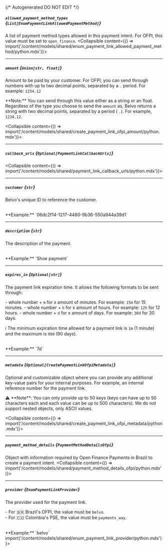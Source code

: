 {/* Autogenerated DO NOT EDIT  */}

##### `allowed_payment_method_types` *{`List[EnumPaymentLinkAllowedPaymentMethod]`}*
A list of payment method types allowed in this payment intent. For OFPI, this value must be set to `open_finance`.
<Collapsible content={() => import('/content/models/shared/enum_payment_link_allowed_payment_method/python.mdx')}>
</Collapsible>

---
##### `amount` *{`Union[str, float]`}*
Amount to be paid by your customer. For OFPI, you can send through numbers with up to two decimal points, separated by a `.` period. For example: `1234.12`

\*\*Note:\*\* You can send through this value either as a string or an float. Regardless of the type you choose to send the `amount` as, Belvo returns a string with two decimal points, separated by a period ( `.`). For example, `1234.12`.

<Collapsible content={() => import('/content/models/shared/create_payment_link_ofpi_amount/python.mdx')}>
</Collapsible>

---
##### `callback_urls` *{`Optional[PaymentLinkCallbackUrls]`}*
<Collapsible content={() => import('/content/models/shared/payment_link_callback_urls/python.mdx')}>
</Collapsible>

---
##### `customer` *{`str`}*
Belvo's unique ID to reference the customer.

<br/>
**Example:** `06dc2f14-1217-4480-9b36-550a944a39d1`

---
##### `description` *{`str`}*
The description of the payment.

<br/>
**Example:** `Shoe payment`

---
##### `expires_in` *{`Optional[str]`}*
The payment link expiration time. It allows the following formats to be sent through:

  \- whole number \+ `m` for x amount of minutes. For example: `15m` for 15 minutes.
  \- whole number \+ `h` for x amount of hours. For example: `12h` for 12 hours.
  \- whole number \+ `d` for x amount of days. For example: `30d` for 30 days.

  ℹ️ The minimum expiration time allowed for a payment link is `1m` (1 minute) and the maximum is `90d` (90 days).

<br/>
**Example:** `7d`

---
##### `metadata` *{`Optional[CreatePaymentLinkOfpiMetadata]`}*
Optional and customizable object where you can provide any additional key\-value pairs for your internal purposes. For example, an internal reference number for the payment link.


⚠️ \*\*Note\*\*: You can only provide up to 50 keys (keys can have up to 50 characters each and each value can be up to 500 characters). We do not support nested objects, only ASCII values.

<Collapsible content={() => import('/content/models/shared/create_payment_link_ofpi_metadata/python.mdx')}>
</Collapsible>

---
##### `payment_method_details` *{`PaymentMethodDetailsOfpi`}*
Object with information required by Open Finance Payments in Brazil to create a payment intent.
<Collapsible content={() => import('/content/models/shared/payment_method_details_ofpi/python.mdx')}>
</Collapsible>

---
##### `provider` *{`EnumPaymentLinkProvider`}*
The provider used for the payment link. 


\- For 🇧🇷 Brazil's OFPI, the value must be `belvo`.  
\- For 🇨🇴 Colombia's PSE, the value must be `payments_way`.

<br/>
**Example:** `belvo`
<Collapsible content={() => import('/content/models/shared/enum_payment_link_provider/python.mdx')}>
</Collapsible>

